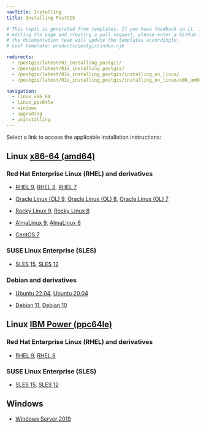 ```yaml
---
navTitle: Installing
title: Installing PostGIS

# This topic is generated from templates. If you have feedback on it, instead of
# editing the page and creating a pull request, please enter a GitHub issue and
# the documentation team will update the templates accordingly.
# Leaf template: products/postgis/index.njk

redirects:
  - /postgis/latest/01_installing_postgis/
  - /postgis/latest/01a_installing_postgis/
  - /postgis/latest/01a_installing_postgis/installing_on_linux/
  - /postgis/latest/01a_installing_postgis/installing_on_linux/x86_amd64/01_postgis_rhel8_x86/

navigation:
  - linux_x86_64
  - linux_ppc64le
  - windows
  - upgrading
  - uninstalling
---
```


Select a link to access the applicable installation instructions:

## Linux [x86-64 (amd64)](linux_x86_64)

### Red Hat Enterprise Linux (RHEL) and derivatives

- [RHEL 9](linux_x86_64/postgis_rhel_9), [RHEL 8](linux_x86_64/postgis_rhel_8), [RHEL 7](linux_x86_64/postgis_rhel_7)

- [Oracle Linux (OL) 9](linux_x86_64/postgis_rhel_9), [Oracle Linux (OL) 8](linux_x86_64/postgis_rhel_8), [Oracle Linux (OL) 7](linux_x86_64/postgis_rhel_7)

- [Rocky Linux 9](linux_x86_64/postgis_other_linux_9), [Rocky Linux 8](linux_x86_64/postgis_other_linux_8)

- [AlmaLinux 9](linux_x86_64/postgis_other_linux_9), [AlmaLinux 8](linux_x86_64/postgis_other_linux_8)

- [CentOS 7](linux_x86_64/postgis_centos_7)

### SUSE Linux Enterprise (SLES)

- [SLES 15](linux_x86_64/postgis_sles_15), [SLES 12](linux_x86_64/postgis_sles_12)

### Debian and derivatives

- [Ubuntu 22.04](linux_x86_64/postgis_ubuntu_22), [Ubuntu 20.04](linux_x86_64/postgis_ubuntu_20)

- [Debian 11](linux_x86_64/postgis_debian_11), [Debian 10](linux_x86_64/postgis_debian_10)

## Linux [IBM Power (ppc64le)](linux_ppc64le)

### Red Hat Enterprise Linux (RHEL) and derivatives

- [RHEL 9](linux_ppc64le/postgis_rhel_9), [RHEL 8](linux_ppc64le/postgis_rhel_8)

### SUSE Linux Enterprise (SLES)

- [SLES 15](linux_ppc64le/postgis_sles_15), [SLES 12](linux_ppc64le/postgis_sles_12)

## Windows

- [Windows Server 2019](windows)
